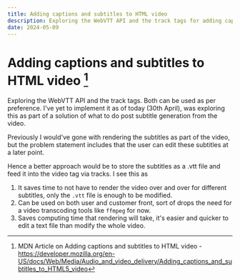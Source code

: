 ```yaml
---
title: Adding captions and subtitles to HTML video
description: Exploring the WebVTT API and the track tags for adding captions and subtitles to HTML video
date: 2024-05-09
---
```


# Adding captions and subtitles to HTML video [^1]

Exploring the WebVTT API and the track tags. Both can be used as per preference. I've yet to implement it as of today (30th April), was exploring this as part of a solution of what to do post subtitle generation from the video.

Previously I would've gone with rendering the subtitles as part of the video, but the problem statement includes that the user can edit these subtitles at a later point. 

Hence a better approach would be to store the subtitles as a .vtt file and feed it into the video tag via tracks. I see this as

1. It saves time to not have to render the video over and over for different subtitles, only the `.vtt` file is enough to be modified.
2. Can be used on both user and customer front, sort of drops the need for a video transcoding tools like `ffmpeg` for now.
3. Saves computing time that rendering will take, it's easier and quicker to edit a text file than modify the whole video.

[^1]: MDN Article on Adding captions and subtitles to HTML video - https://developer.mozilla.org/en-US/docs/Web/Media/Audio_and_video_delivery/Adding_captions_and_subtitles_to_HTML5_video